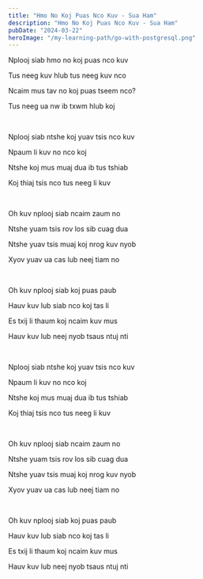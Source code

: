 ```yaml
---
title: "Hmo No Koj Puas Nco Kuv - Sua Ham"
description: "Hmo No Koj Puas Nco Kuv - Sua Ham"
pubDate: "2024-03-22"
heroImage: "/my-learning-path/go-with-postgresql.png"
---
```


Nplooj siab hmo no koj puas nco kuv

Tus neeg kuv hlub tus neeg kuv nco

Ncaim mus tav no koj puas tseem nco?

Tus neeg ua nw ib txwm hlub koj

<br />

Nplooj siab ntshe koj yuav tsis nco kuv

Npaum li kuv no nco koj

Ntshe koj mus muaj dua ib tus tshiab

Koj thiaj tsis nco tus neeg li kuv

<br />

Oh kuv nplooj siab ncaim zaum no

Ntshe yuam tsis rov los sib cuag dua

Ntshe yuav tsis muaj koj nrog kuv nyob

Xyov yuav ua cas lub neej tiam no

<br />

Oh kuv nplooj siab koj puas paub

Hauv kuv lub siab nco koj tas li

Es txij li thaum koj ncaim kuv mus

Hauv kuv lub neej nyob tsaus ntuj nti

<br />

Nplooj siab ntshe koj yuav tsis nco kuv

Npaum li kuv no nco koj

Ntshe koj mus muaj dua ib tus tshiab

Koj thiaj tsis nco tus neeg li kuv

<br />

Oh kuv nplooj siab ncaim zaum no

Ntshe yuam tsis rov los sib cuag dua

Ntshe yuav tsis muaj koj nrog kuv nyob

Xyov yuav ua cas lub neej tiam no

<br />

Oh kuv nplooj siab koj puas paub

Hauv kuv lub siab nco koj tas li

Es txij li thaum koj ncaim kuv mus

Hauv kuv lub neej nyob tsaus ntuj nti
